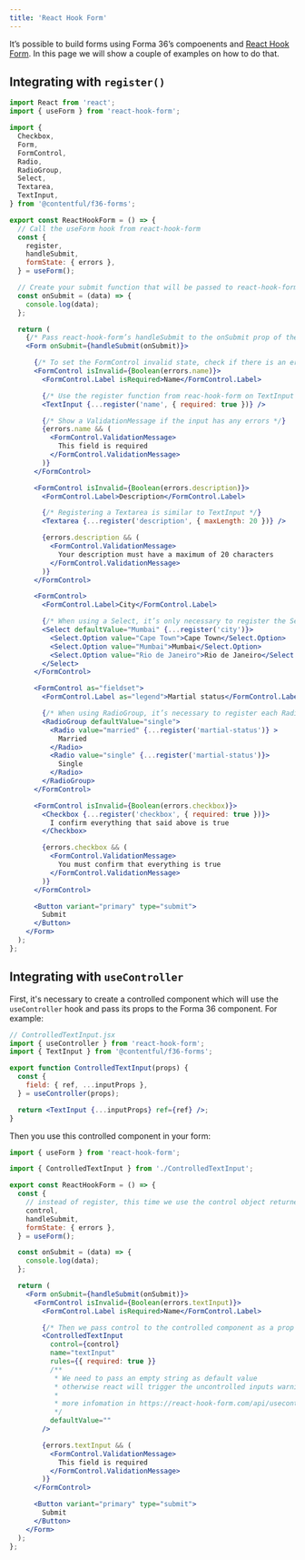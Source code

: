 ```yaml
---
title: 'React Hook Form'
---
```


It’s possible to build forms using Forma 36’s compoenents and [React Hook Form](https://react-hook-form.com/).
In this page we will show a couple of examples on how to do that.

## Integrating with `register()`

```jsx static=true
import React from 'react';
import { useForm } from 'react-hook-form';

import {
  Checkbox,
  Form,
  FormControl,
  Radio,
  RadioGroup,
  Select,
  Textarea,
  TextInput,
} from '@contentful/f36-forms';

export const ReactHookForm = () => {
  // Call the useForm hook from react-hook-form
  const {
    register,
    handleSubmit,
    formState: { errors },
  } = useForm();

  // Create your submit function that will be passed to react-hook-form’s handleSubmit
  const onSubmit = (data) => {
    console.log(data);
  };

  return (
    {/* Pass react-hook-form’s handleSubmit to the onSubmit prop of the Form component  */}
    <Form onSubmit={handleSubmit(onSubmit)}>

      {/* To set the FormControl invalid state, check if there is an error related to this input  */}
      <FormControl isInvalid={Boolean(errors.name)}>
        <FormControl.Label isRequired>Name</FormControl.Label>

        {/* Use the register function from reac-hook-form on TextInput */}
        <TextInput {...register('name', { required: true })} />

        {/* Show a ValidationMessage if the input has any errors */}
        {errors.name && (
          <FormControl.ValidationMessage>
            This field is required
          </FormControl.ValidationMessage>
        )}
      </FormControl>

      <FormControl isInvalid={Boolean(errors.description)}>
        <FormControl.Label>Description</FormControl.Label>

        {/* Registering a Textarea is similar to TextInput */}
        <Textarea {...register('description', { maxLength: 20 })} />

        {errors.description && (
          <FormControl.ValidationMessage>
            Your description must have a maximum of 20 characters
          </FormControl.ValidationMessage>
        )}
      </FormControl>

      <FormControl>
        <FormControl.Label>City</FormControl.Label>

        {/* When using a Select, it’s only necessary to register the Select component */}
        <Select defaultValue="Mumbai" {...register('city')}>
          <Select.Option value="Cape Town">Cape Town</Select.Option>
          <Select.Option value="Mumbai">Mumbai</Select.Option>
          <Select.Option value="Rio de Janeiro">Rio de Janeiro</Select.Option>
        </Select>
      </FormControl>

      <FormControl as="fieldset">
        <FormControl.Label as="legend">Martial status</FormControl.Label>

        {/* When using RadioGroup, it’s necessary to register each Radio with the same "name" */}
        <RadioGroup defaultValue="single">
          <Radio value="married" {...register('martial-status')} >
            Married
          </Radio>
          <Radio value="single" {...register('martial-status')}>
            Single
          </Radio>
        </RadioGroup>
      </FormControl>

      <FormControl isInvalid={Boolean(errors.checkbox)}>
        <Checkbox {...register('checkbox', { required: true })}>
          I confirm everything that said above is true
        </Checkbox>

        {errors.checkbox && (
          <FormControl.ValidationMessage>
            You must confirm that everything is true
          </FormControl.ValidationMessage>
        )}
      </FormControl>

      <Button variant="primary" type="submit">
        Submit
      </Button>
    </Form>
  );
};
```

## Integrating with `useController`

First, it's necessary to create a controlled component which will use the `useController` hook and pass its props to the Forma 36 component.
For example:

```jsx static=true
// ControlledTextInput.jsx
import { useController } from 'react-hook-form';
import { TextInput } from '@contentful/f36-forms';

export function ControlledTextInput(props) {
  const {
    field: { ref, ...inputProps },
  } = useController(props);

  return <TextInput {...inputProps} ref={ref} />;
}
```

Then you use this controlled component in your form:

```jsx static=true
import { useForm } from 'react-hook-form';

import { ControlledTextInput } from './ControlledTextInput';

export const ReactHookForm = () => {
  const {
    // instead of register, this time we use the control object returned by useForm()
    control,
    handleSubmit,
    formState: { errors },
  } = useForm();

  const onSubmit = (data) => {
    console.log(data);
  };

  return (
    <Form onSubmit={handleSubmit(onSubmit)}>
      <FormControl isInvalid={Boolean(errors.textInput)}>
        <FormControl.Label isRequired>Name</FormControl.Label>

        {/* Then we pass control to the controlled component as a prop */}
        <ControlledTextInput
          control={control}
          name="textInput"
          rules={{ required: true }}
          /**
           * We need to pass an empty string as default value
           * otherwise react will trigger the uncontrolled inputs warning
           *
           * more infomation in https://react-hook-form.com/api/usecontroller
           */
          defaultValue=""
        />

        {errors.textInput && (
          <FormControl.ValidationMessage>
            This field is required
          </FormControl.ValidationMessage>
        )}
      </FormControl>

      <Button variant="primary" type="submit">
        Submit
      </Button>
    </Form>
  );
};
```
